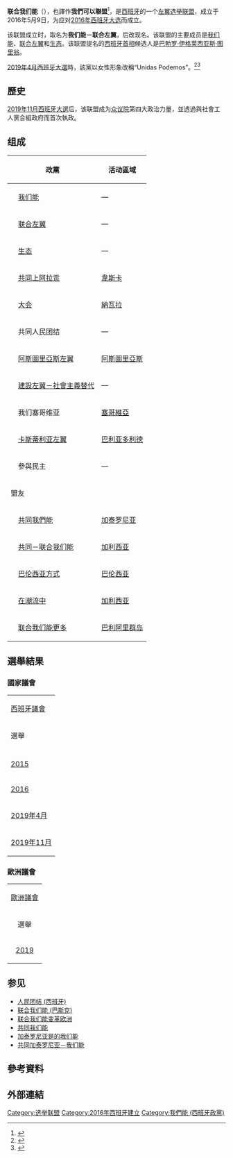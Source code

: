 {{Infobox political party
|name=团结起来，我们就行
|native_name=Unidos Podemos
|colorcode= #7B4977
|logo=[[Image:Logo_Unidas_Podemos.svg|275px]]
|abbreviation=UP
|leader=[[约兰达·迪亚斯|约兰达·迪亚斯]]
|slogan=La historia la escribes tú <br>（“历史由你书写”） 
|founded=2016年5月9日
|headquarters=
|newspaper=
|youth_wing=
|membership_year=
|membership=
|ideology=[[民主社会主义|民主社会主义]]<br>[[社会民主主义|社会民主主义]]<br>[[生态社会主义|生态社会主义]]<br>[[左翼民粹主义|左翼民粹主义]]<br>[[欧洲共产主义|欧洲共产主义]]<br>[[进步主义|进步主义]]<br>[[女性主义|女性主义]]<br>[[西班牙反紧缩运动|反紧缩]]<br>[[反全球化|反全球化]]<br>[[直接民主|直接民主]]<br>[[共和主义|共和主义]]<br>[[联邦主义|联邦主义]]
|blank1_title= 成员
|blank1= {{Collapsible list 
 | title = 
 | [[我们能|我们能]]
 | [[联合左翼_(西班牙)|联合左翼]]（[[西班牙共产党|西班牙共产党]]）
 | [[共同上阿拉贡|共同上阿拉贡]]
 | [[大会_(政党)|大会]]
 | ''盟友：''
 | [[共同我们能|共同我们能]]
 | [[共同－联合我们能|共同－联合我们能]]
}}
|predecessor=<!--[[人民团结_(西班牙)|Popular Unity]]-->
|position=[[左翼|左翼]]
|national=
|international=
|european= 
|europarl= 
|affiliation1_title=
|affiliation1=
|student_wing=
|colors=
|seats1_title=[[眾議院_(西班牙)|眾議院]]
|seats1={{Composition bar|42|350|hex=#7B4977}}
|seats2_title=[[參議院_(西班牙)|參議院]]
|seats2={{Composition bar|6|266|hex=#7B4977}}
|symbol=
|website={{url|http://lasonrisadeunpais.es/}}
|country=西班牙
}}
'''联合我们能'''（{{lang-es|Unidos Podemos}}），也譯作'''我們可以聯盟'''<ref>{{cite news |title=Unidos Podemos shows its logo and campaign slogan: the smile of a country |url=http://www.20minutos.es/noticia/2762240/0/unidos-podemos-logotipo-lema-campana-sonrisa-pais/ |language=es |publisher=''20 Minutos'' |date=2016-06-02 |accessdate=2017-09-01 |archive-date=2021-01-24 |archive-url=https://web.archive.org/web/20210124201130/https://www.20minutos.es/noticia/2762240/0/unidos-podemos-logotipo-lema-campana-sonrisa-pais/ |dead-url=no }}</ref>，是[[西班牙|西班牙]]的一个[[左翼|左翼]][[选举联盟|选举联盟]]，成立于2016年5月9日，为应对[[2016年西班牙大选|2016年西班牙大选]]而成立。

该联盟成立时，取名为'''我们能－联合左翼'''，后改现名。该联盟的主要成员是[[我们能|我们能]]、[[联合左翼_(西班牙)|联合左翼]]和[[生态_(政党)|生态]]。该联盟提名的[[西班牙首相|西班牙首相]]候选人是[[巴勃罗·伊格莱西亚斯·图里翁|巴勃罗·伊格莱西亚斯·图里翁]]。

[[2019年4月西班牙大選|2019年4月西班牙大選]]時，該黨以女性形象改稱“Unidas Podemos”。<ref>{{cite news |date=27 February 2019 |url=https://elpais.com/politica/2019/02/27/actualidad/1551264090_963089.html |title=Podemos e IU revalidan su acuerdo para las generales y europeas |language=es |work=El País |access-date=13 March 2019 |archive-date=2019-12-14 |archive-url=https://web.archive.org/web/20191214075046/https://elpais.com/politica/2019/02/27/actualidad/1551264090_963089.html |dead-url=no }}</ref><ref>{{cite news |date=12 March 2019 |url=https://elpais.com/politica/2019/03/12/actualidad/1552380686_908437.html |title=Podemos y Equo reeditan su alianza en busca del voto verde y joven |language=es |work=El País |access-date=13 March 2019 |archive-date=2019-04-02 |archive-url=https://web.archive.org/web/20190402192104/https://elpais.com/politica/2019/03/12/actualidad/1552380686_908437.html |dead-url=no }}</ref>

== 歷史 ==
[[2019年11月西班牙大選|2019年11月西班牙大選]]后，该联盟成为[[众议院_(西班牙)|众议院]]第四大政治力量，並透過與社會工人黨合組政府而首次執政。

==组成==
{|class="wikitable sortable" style="text-align:left; font-size:97%;"
|-
!colspan="2"|政黨
|活动區域
!参加的大选
|-
| width="1" bgcolor="{{Party meta/color/我們能 (西班牙政黨)}}"|
| [[我们能|我们能]]
| —
| [[2016年西班牙大選|2016]], [[2019年4月西班牙大選|2019 (4月)]], [[2019年11月西班牙大選|2019 (11月)]]
|-
| bgcolor="{{Party meta/color/United Left (Spain)}}"|
| [[联合左翼_(西班牙)|联合左翼]] 
| —
| 2016, 2019 (4月), 2019 (11月)
|-
| bgcolor="{{Party meta/color/Equo}}"|
| [[生态_(西班牙)|生态]] 
| —
| 2016, 2019 (4月), 2019 (11月)
|-
| bgcolor="{{Party meta/color/阿拉貢向上共同}}"|
| [[共同上阿拉贡|共同上阿拉贡]] 
| [[韋斯卡|韋斯卡]]
| 2019
|-
| bgcolor="{{Party meta/color/大會 (納瓦拉)}}"|
| [[大会_(纳瓦拉)|大会]]
| [[納瓦拉|納瓦拉]]
| 2016, 2019
|-
| bgcolor="{{Party meta/color/共同的人民團結}}"|
| 共同人民团结 
| —
| 2016
|-
| bgcolor="{{Party meta/color/Asturian Left}}"|
| [[阿斯圖里亞斯左翼|阿斯圖里亞斯左翼]] 
| [[阿斯圖里亞斯|阿斯圖里亞斯]]
| 2016
|-
| bgcolor="{{Party meta/color/Building the Left–Socialist Alternative}}"|
| [[建設左翼－社會主義替代|建設左翼－社會主義替代]] 
| —
| 2016
|-
| bgcolor="{{Party meta/color/Segoviemos}}"|
| 我们塞哥维亚
| [[塞哥維亞|塞哥維亞]]
| 2016
|-
| bgcolor="{{Party meta/color/Castilian Left}}"|
| [[卡斯蒂利亚左翼|卡斯蒂利亚左翼]]
| [[巴利亚多利德省|巴利亚多利德]]
| 2016
|-
| bgcolor="{{Party meta/color/參與民主}}"|
| 參與民主
| —
| 2016
|-
! colspan="4"| 盟友
|-
| bgcolor="#BE3882"|
| [[共同我們能|共同我們能]] 
| [[加泰罗尼亚|加泰罗尼亚]]
| 2016, 2019 (4月), 2019 (11月)
|-
| bgcolor="{{Party_meta/color/Grupo Común da Esquerda}}"|
| [[共同－联合我们能|共同－联合我们能]]
| [[加利西亚_(西班牙)|加利西亚]]
| 2019 (4月), 2019 (11月)
|-
| bgcolor="{{Party_meta/color/A_la_valenciana}}"|
| [[巴伦西亚方式|巴伦西亚方式]]
| [[巴伦西亚自治区|巴伦西亚]]
| 2016
|-
| bgcolor="{{Party meta/color/在潮流中}}"|
| [[在潮流中|在潮流中]]
| [[加利西亚_(西班牙)|加利西亚]]
| 2016
|-
| bgcolor="{{Party meta/color/联合我们能–更多}}"|
| [[联合我们能更多|联合我们能更多]]
| [[巴利阿里群岛|巴利阿里群岛]]
| 2016
|}

== 選舉結果 ==
=== 國家議會 ===
{| class="wikitable" style="font-size:97%; text-align:center;"
|-
| colspan="10"| [[西班牙議會|西班牙議會]]
|-
! rowspan="2"| 選舉
! colspan="5"| 眾議院
! colspan="2"| 參議院
! rowspan="2"| 領袖
! rowspan="2"| 地位
|-
! 得票
! %
! 排名
! 席次
! +/–
! 席位
! +/–
|-
|-
! [[2015年西班牙大選|2015]]
| 5,212,711
| 20.7
| 3rd
| {{Composition bar|69|350|hex={{Party meta/color/聯合我們能}}}}
| [[File:Green_Arrow_Up_Darker.svg|10px]]69
| {{Composition bar|16|208|hex={{Party meta/color/聯合我們能}}}}
| [[File:Green_Arrow_Up_Darker.svg|10px]]16
|rowspan=4| [[巴勃罗·伊格莱西亚斯·图里翁|巴勃罗·伊格莱西亚斯]]
| style="background-color:#fcc;"| 反對黨
|-
! [[2016年西班牙大選|2016]]
| 5,087,538
| 21.2
| 3rd
| {{Composition bar|71|350|hex={{Party meta/color/聯合我們能}}}}
| [[File:Green_Arrow_Up_Darker.svg|10px]]2
| {{Composition bar|16|208|hex={{Party meta/color/聯合我們能}}}}
| [[File:Arrow_Blue_Right_001.svg|10px]]0
| style="background-color:#fcc;"| 反對黨
|-
! [[2019年4月西班牙大選|2019年4月]]
| 3,732,929
| 14.3
| 4th
| {{Composition bar|42|350|hex={{Party meta/color/聯合我們能}}}}
| [[File:Red_Arrow_Down.svg|10px]]29
| {{Composition bar|0|208|hex={{Party meta/color/聯合我們能}}}}
| [[File:Red_Arrow_Down.svg|10px]]16
| style="background-color:#ffc;"|{{small|無（重新舉行大選）}}
|-
! [[2019年11月西班牙大選|2019年11月]]
| 3,097,185
| 12.8
| 4th
| {{Composition bar|35|350|hex={{Party meta/color/聯合我們能}}}}
| [[File:Red_Arrow_Down.svg|10px]]7
| {{Composition bar|0|208|hex={{Party meta/color/聯合我們能}}}}
| [[File:Arrow_Blue_Right_001.svg|10px]]0
| style="background-color:#cfc;"| 執政成員
|}

=== 歐洲議會 ===
{| class="wikitable" style="font-size:97%; text-align:center;"
|-
| align="center" colspan="6"| [[歐洲議會|歐洲議會]]
|-
! 選舉
! 得票
! %
! 排名
! 席位
! +/–
|-
! [[2019年歐洲議會選舉_(西班牙)|2019]]
| 2,252,378	
| 10.1%	
| 4th
| {{Composition bar|6|54|hex={{Party meta/color/聯合我們能}}}}
| /
|}

==参见==
*[[人民团结_(西班牙)|人民团结 (西班牙)]]
*[[联合我们能_(巴斯克)|联合我们能 (巴斯克)]]
* [[联合我们能变革欧洲|联合我们能变革欧洲]]
* [[共同我们能|共同我们能]]
* [[加泰罗尼亚是的我们能|加泰罗尼亚是的我们能]]
* [[共同加泰罗尼亚－我们能|共同加泰罗尼亚－我们能]]

== 參考資料 ==
{{reflist}}
== 外部連結 ==

{{西班牙政党}}

[[Category:选举联盟|Category:选举联盟]]
[[Category:2016年西班牙建立|Category:2016年西班牙建立]]
[[Category:我們能_(西班牙政黨)|Category:我們能 (西班牙政黨)]]